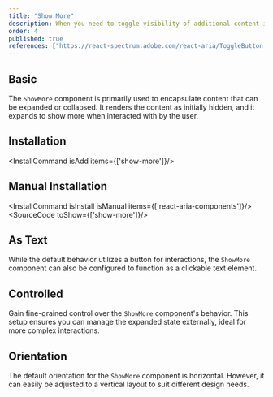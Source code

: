```yaml
---
title: "Show More"
description: When you need to toggle visibility of additional content in a responsive and accessible manner, the ShowMore component provides the functionality.
order: 4
published: true
references: ["https://react-spectrum.adobe.com/react-aria/ToggleButton.html#props"]
---
```


## Basic
The `ShowMore` component is primarily used to encapsulate content that can be expanded or collapsed. It renders the content as initially hidden, and it expands to show more when interacted with by the user.
<How isCenter={false} toUse="surfaces/show-more-demo" />

## Installation
<InstallCommand isAdd items={['show-more']}/>

## Manual Installation
<InstallCommand isInstall isManual items={['react-aria-components']}/>
<SourceCode toShow={['show-more']}/>

## As Text
While the default behavior utilizes a button for interactions, the `ShowMore` component can also be configured to function as a clickable text element.
<How isCenter={false} toUse="surfaces/show-more-as-text-demo" />

## Controlled
Gain fine-grained control over the `ShowMore` component's behavior. This setup ensures you can manage the expanded state externally, ideal for more complex interactions.
<How isCenter={false} toUse="surfaces/show-more-controlled-demo" />

## Orientation
The default orientation for the `ShowMore` component is horizontal. However, it can easily be adjusted to a vertical layout to suit different design needs.
<How toUse="surfaces/show-more-orientation-demo" />
